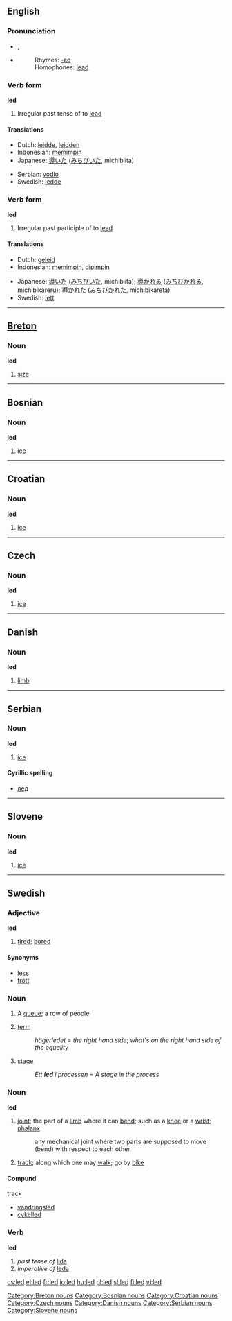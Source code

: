 {{see|LED}}
==English==

{{rank|natural|laid|cold|518|led|low|American|bad}}

===Pronunciation===
*{{IPA|/'lεd/}}, {{SAMPA|/"lEd/}}
*{{audio|en-us-led.ogg|Audio (US)}}
*:Rhymes: [[Rhymes:English:-ɛd|-ɛd]]
*:Homophones: [[lead]]

===Verb form===
'''led'''

# Irregular past tense of to [[lead]]

====Translations====
{{top}}
*Dutch: [[leidde]], [[leidden]]
*Indonesian: [[pimpin|memimpin]]
*Japanese: [[導いた]] ([[みちびいた]], michibiita)
{{mid}}
*Serbian: [[vodio]]
*Swedish: [[ledde]]
{{bottom}}

===Verb form===
'''led'''

# Irregular past participle of to [[lead]]

====Translations====
{{top}}
*Dutch: [[geleid]]
*Indonesian: [[pimpin|memimpin]], [[pimpin|dipimpin]]
{{mid}}
*Japanese: [[導いた]] ([[みちびいた]], michibiita); [[導かれる]] ([[みちびかれる]], michibikareru); [[導かれた]] ([[みちびかれた]], michibikareta)
*Swedish: [[lett]]
{{bottom}}

----

==[[Breton]]==

===Noun===
'''led''' {{m}}

# [[size]]

[[Category:Breton nouns]]

----

==Bosnian==

===Noun===
'''led''' {{m}}

# [[ice]]

----

==Croatian==

===Noun===
'''led''' {{m}}

# [[ice]]

----

==Czech==

===Noun===
'''led''' {{m}}

# [[ice]]

----

==Danish==

===Noun===
'''led'''

# [[limb]]

----

==Serbian==

===Noun===
'''led''' {{m}}

# [[ice]]

====Cyrillic spelling====
*[[лед#Serbian|лед]]

----

==Slovene==

===Noun===
'''led''' {{m}}

# [[ice]]

----

==Swedish==

===Adjective===
{{sv-adj-reg|2=lett}}
'''led'''

# [[tired]]; [[bored]]


====Synonyms====
*[[less]]
*[[trött]]

===Noun===
{{sv-noun-n-zero|}}

# A [[queue]]; a row of people
# {{italbrac|mathematics}} [[term]]
#: ''högerledet'' = ''the right hand side''; ''what's on the right hand side of the equality''
# [[stage]]
#: ''Ett '''led''' i processen'' = ''A stage in the process''


===Noun===
{{sv-noun-reg-r-c|2=lede}}
'''led''' {{c}}

# [[joint]]; the part of a [[limb]] where it can [[bend]]; such as a [[knee]] or a [[wrist]]; [[phalanx]]
#: any mechanical joint where two parts are supposed to move (bend) with respect to each other
# [[track]]; along which one may [[walk]]; go by [[bike]]

====Compund====
;track
*[[vandringsled]]
*[[cykelled]]

===Verb===
'''led'''

#''past tense of'' [[lida]]
#''imperative of'' [[leda]]

[[Category:Bosnian nouns]]
[[Category:Croatian nouns]]
[[Category:Czech nouns]]
[[Category:Danish nouns]]
[[Category:Serbian nouns]]
[[Category:Slovene nouns]]

[[cs:led]]
[[el:led]]
[[fr:led]]
[[io:led]]
[[hu:led]]
[[pl:led]]
[[sl:led]]
[[fi:led]]
[[vi:led]]
